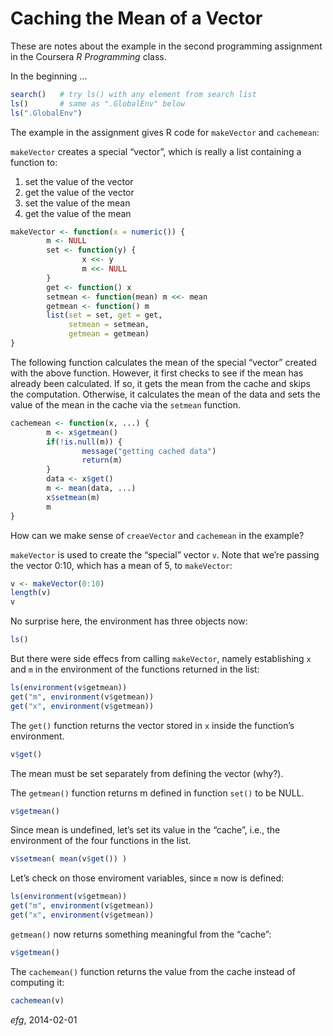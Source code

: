 Caching the Mean of a Vector
============================

These are notes about the example in the second programming assignment in the Coursera _R Programming_ class. 

In the beginning ...

```r
search()   # try ls() with any element from search list
ls()       # same as ".GlobalEnv" below
ls(".GlobalEnv")   
```

The example in the assignment gives R code for `makeVector` and `cachemean`:

`makeVector` creates a special "vector", which is really a list containing
 a function to:

1. set the value of the vector
2. get the value of the vector
3. set the value of the mean
4. get the value of the mean   

```r
makeVector <- function(x = numeric()) {
        m <- NULL
        set <- function(y) {
                x <<- y
                m <<- NULL
        }
        get <- function() x
        setmean <- function(mean) m <<- mean
        getmean <- function() m
        list(set = set, get = get,
             setmean = setmean,
             getmean = getmean)
}            
```

The following function calculates the mean of the special "vector"
created with the above function. However, it first checks to see if
the mean has already been calculated. If so, it gets the mean from
the cache and skips the computation. Otherwise, it calculates the
mean of the data and sets the value of the mean in the cache via the
`setmean` function.   

```r
cachemean <- function(x, ...) {
        m <- x$getmean()
        if(!is.null(m)) {
                message("getting cached data")
                return(m)
        }
        data <- x$get()
        m <- mean(data, ...)
        x$setmean(m)
        m
}                   
```

How can we make sense of `creaeVector` and `cachemean` in the example?

`makeVector` is used to create the "special" vector `v`.  Note that we're passing the vector 0:10, which has a mean of 5, to `makeVector`:
```r
v <- makeVector(0:10)
length(v)
v     
```

No surprise here, the environment has three objects now:
```r
ls() 
```

But there were side effecs from calling `makeVector`, namely
establishing `x` and `m` in the environment of the functions
returned in the list:              

```r
ls(environment(v$getmean))
get("m", environment(v$getmean))
get("x", environment(v$getmean)) 
```

The `get()` function returns the vector stored in `x` inside the
function's environment.   


```r
v$get() 
```

The mean must be set separately from defining the vector (why?).

The `getmean()` function returns m defined in function `set()`
to be NULL.

```r
v$getmean() 
```

Since mean is undefined, let's set its value in the "cache",
i.e., the environment of the four functions in the list.


```r
v$setmean( mean(v$get()) )   
```

Let's check on those enviroment variables, since `m` now is defined:

```r
ls(environment(v$getmean))
get("m", environment(v$getmean))
get("x", environment(v$getmean))  
```

`getmean()` now returns something meaningful from the "cache":

```r
v$getmean()
```

The `cachemean()` function returns the value from the cache instead of computing it:

```r
cachemean(v)    
```


_efg_, 2014-02-01
